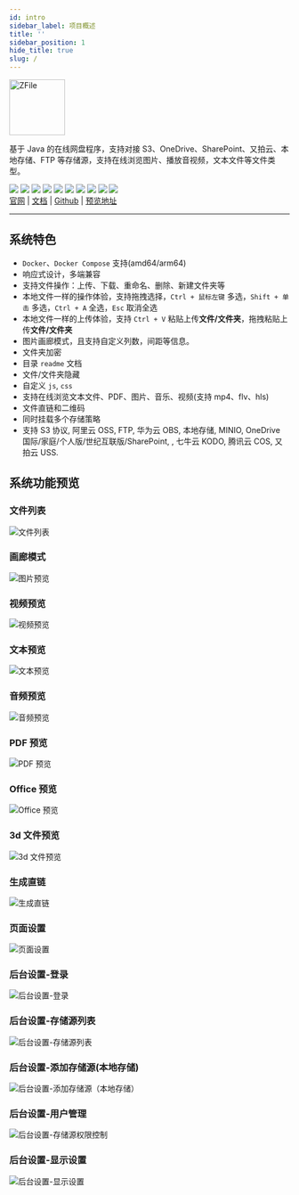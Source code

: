 ```yaml
---
id: intro
sidebar_label: 项目概述
title: ''
sidebar_position: 1
hide_title: true
slug: /
---
```


<div className="wwads-cn wwads-horizontal sm-hidden" data-id="235">
</div>

<div className={'text-center'}>
    <a href="https://zfile.vip" target="_blank" rel="noopener noreferrer">
        <img width="100" src="/img/2022/08/13/zfile2.png" alt="ZFile"/>
    </a>
    <p>基于 Java 的在线网盘程序，支持对接 S3、OneDrive、SharePoint、又拍云、本地存储、FTP
        等存储源，支持在线浏览图片、播放音视频，文本文件等文件类型。</p>
    <div className={'space-x-1'}>
        <img src="https://api.codacy.com/project/badge/Grade/70b793267f7941d58cbd93f50c9a8e0a"/>
        <img src="https://shields.io/github/last-commit/zhaojun1998/zfile.svg?style=flat-square"/>
        <img src="https://shields.io/github/downloads/zhaojun1998/zfile/total?style=flat-square"/>
        <img src="https://shields.io/github/v/release/zhaojun1998/zfile?style=flat-square"/>
        <img src="https://shields.io/github/commit-activity/y/zhaojun1998/zfile?style=flat-square"/>
        <img src="https://shields.io/github/issues/zhaojun1998/zfile?style=flat-square"/>
        <img src="https://shields.io/github/issues-closed-raw/zhaojun1998/zfile?style=flat-square"/>
        <img src="https://shields.io/github/forks/zhaojun1998/zfile?style=flat-square"/>
        <img src="https://shields.io/github/stars/zhaojun1998/zfile?style=flat-square"/>
        <img src="https://shields.io/github/watchers/zhaojun1998/zfile?style=flat-square"/>
    </div>
    <span className={"space-x-2"}>
        <a href="https://zfile.vip">官网</a>
        <span>|</span>
        <a href="https://docs.zfile.vip">文档</a>
        <span>|</span>
        <a href="https://github.com/zhaojun1998/zfile">Github</a>
        <span>|</span>
        <a href="https://demo.zfile.vip">预览地址</a>
    </span>
</div>

------------------------------


## 系统特色

* `Docker`、`Docker Compose` 支持(amd64/arm64)
* 响应式设计，多端兼容
* 支持文件操作：上传、下载、重命名、删除、新建文件夹等
* 本地文件一样的操作体验，支持拖拽选择，`Ctrl + 鼠标左键` 多选，`Shift + 单击` 多选，`Ctrl + A` 全选，`Esc` 取消全选
* 本地文件一样的上传体验，支持 `Ctrl + V` 粘贴上传**文件/文件夹**，拖拽粘贴上传**文件/文件夹**
* 图片画廊模式，且支持自定义列数，间距等信息。
* 文件夹加密
* 目录 `readme` 文档
* 文件/文件夹隐藏
* 自定义 `js`, `css`
* 支持在线浏览文本文件、PDF、图片、音乐、视频(支持 mp4、flv、hls)
* 文件直链和二维码
* 同时挂载多个存储策略
* 支持 S3 协议, 阿里云 OSS, FTP, 华为云 OBS, 本地存储, MINIO, OneDrive 国际/家庭/个人版/世纪互联版/SharePoint, , 七牛云 KODO, 腾讯云 COS, 又拍云 USS.

## 系统功能预览

### 文件列表
![文件列表](/img/index/file-list.png)
### 画廊模式
![图片预览](/img/index/gallery.png)
### 视频预览
![视频预览](/img/index/preview-video.png)
### 文本预览
![文本预览](/img/index/preview-text.png)
### 音频预览
![音频预览](/img/index/preview-audio.png)
### PDF 预览
![PDF 预览](/img/index/preview-pdf.png)
### Office 预览
![Office 预览](/img/index/preview-office.png)
### 3d 文件预览
![3d 文件预览](/img/index/preview-3d.png)
### 生成直链
![生成直链](/img/index/generate-link.jpeg)
### 页面设置
![页面设置](/img/index/page-setting.png)
### 后台设置-登录
![后台设置-登录](/img/index/login.png)
### 后台设置-存储源列表
![后台设置-存储源列表](/img/index/storage-list.png)
### 后台设置-添加存储源(本地存储)
![后台设置-添加存储源（本地存储）](/img/index/storage-edit-local.png)
### 后台设置-用户管理
![后台设置-存储源权限控制](/img/index/user-edit.png)
### 后台设置-显示设置
![后台设置-显示设置](/img/index/view-setting.png)